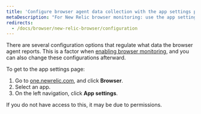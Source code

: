 ```yaml
---
title: 'Configure browser agent data collection with the app settings page'
metaDescription: "For New Relic browser monitoring: use the app settings page to configure the agent type and deployment method."
redirects:
  - /docs/browser/new-relic-browser/configuration
---
```


There are several configuration options that regulate what data the browser agent reports. This is a factor when [enabling browser monitoring](/docs/browser/browser-monitoring/installation/install-browser-monitoring-agent), and you can also change these configurations afterward. 

To get to the app settings page: 

1. Go to [one.newrelic.com](http://one.newrelic.com), and click **Browser**. 
2. Select an app. 
3. On the left navigation, click **App settings**. 

If you do not have access to this, it may be due to permissions. 

